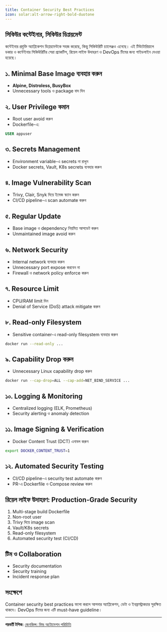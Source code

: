 ```yaml
---
title: Container Security Best Practices
icon: solar:alt-arrow-right-bold-duotone
---
```


## সিকিউর কন্টেইনার, সিকিউর ডিপ্লয়মেন্ট

কন্টেইনার প্রযুক্তি অ্যাপ্লিকেশন ডিপ্লয়মেন্টকে সহজ করেছে, কিন্তু সিকিউরিটি চ্যালেঞ্জও এনেছে। এই টিউটোরিয়ালে ডকার ও কন্টেইনার সিকিউরিটির সেরা প্র্যাকটিস, রিয়েল লাইফ উদাহরণ ও DevOps টিমের জন্য গাইডলাইন দেওয়া হয়েছে।

## ১. Minimal Base Image ব্যবহার করুন
- **Alpine, Distroless, BusyBox**
- Unnecessary tools ও package বাদ দিন

## ২. User Privilege কমান
- Root user avoid করুন
- Dockerfile-এ:
```dockerfile
USER appuser
```

## ৩. Secrets Management
- Environment variable-এ secrets না রাখুন
- Docker secrets, Vault, K8s secrets ব্যবহার করুন

## ৪. Image Vulnerability Scan
- Trivy, Clair, Snyk দিয়ে ইমেজ স্ক্যান করুন
- CI/CD pipeline-এ scan automate করুন

## ৫. Regular Update
- Base image ও dependency নিয়মিত আপডেট করুন
- Unmaintained image avoid করুন

## ৬. Network Security
- Internal network ব্যবহার করুন
- Unnecessary port expose করবেন না
- Firewall ও network policy enforce করুন

## ৭. Resource Limit
- CPU/RAM limit দিন
- Denial of Service (DoS) attack mitigate করুন

## ৮. Read-only Filesystem
- Sensitive container-এ read-only filesystem ব্যবহার করুন
```bash
docker run --read-only ...
```

## ৯. Capability Drop করুন
- Unnecessary Linux capability drop করুন
```bash
docker run --cap-drop=ALL --cap-add=NET_BIND_SERVICE ...
```

## ১০. Logging & Monitoring
- Centralized logging (ELK, Prometheus)
- Security alerting ও anomaly detection

## ১১. Image Signing & Verification
- Docker Content Trust (DCT) এনাবল করুন
```bash
export DOCKER_CONTENT_TRUST=1
```

## ১২. Automated Security Testing
- CI/CD pipeline-এ security test automate করুন
- PR-এ Dockerfile ও Compose review করুন

## রিয়েল লাইফ উদাহরণ: Production-Grade Security

1. Multi-stage build Dockerfile
2. Non-root user
3. Trivy দিয়ে image scan
4. Vault/K8s secrets
5. Read-only filesystem
6. Automated security test (CI/CD)

## টিম ও Collaboration
- Security documentation
- Security training
- Incident response plan

## সংক্ষেপে
Container security best practices ফলো করলে আপনার অ্যাপ্লিকেশন, ডেটা ও ইনফ্রাস্ট্রাকচার সুরক্ষিত থাকবে। DevOps টিমের জন্য এটি must-have guideline।

---

**পরবর্তী টপিক:** [জেনকিন্স: বিল্ড অটোমেশন পরিচিতি](/dev-ops/build-automation-intro)
